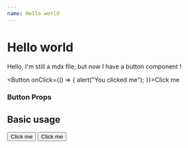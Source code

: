 ```yaml
---
name: Hello world
---
```


# Hello world

Hello, I'm still a mdx file, but now I have a button component !

<Button onClick={() => { alert("You clicked me"); }}>Click me</Button>

### Button Props
<Props of={Button} />

## Basic usage

<Playground>
  <Button>Click me</Button>
  <Button kind="secondary">Click me</Button>
</Playground>
